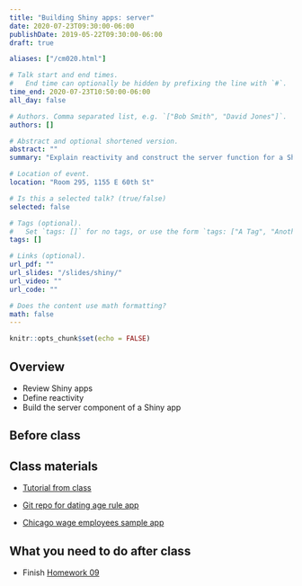```yaml
---
title: "Building Shiny apps: server"
date: 2020-07-23T09:30:00-06:00
publishDate: 2019-05-22T09:30:00-06:00
draft: true

aliases: ["/cm020.html"]

# Talk start and end times.
#   End time can optionally be hidden by prefixing the line with `#`.
time_end: 2020-07-23T10:50:00-06:00
all_day: false

# Authors. Comma separated list, e.g. `["Bob Smith", "David Jones"]`.
authors: []

# Abstract and optional shortened version.
abstract: ""
summary: "Explain reactivity and construct the server function for a Shiny application."

# Location of event.
location: "Room 295, 1155 E 60th St"

# Is this a selected talk? (true/false)
selected: false

# Tags (optional).
#   Set `tags: []` for no tags, or use the form `tags: ["A Tag", "Another Tag"]` for one or more tags.
tags: []

# Links (optional).
url_pdf: ""
url_slides: "/slides/shiny/"
url_video: ""
url_code: ""

# Does the content use math formatting?
math: false
---
```


```r
knitr::opts_chunk$set(echo = FALSE)
```

## Overview

* Review Shiny apps
* Define reactivity
* Build the server component of a Shiny app

## Before class

## Class materials

* [Tutorial from class](/notes/shiny/)

* [Git repo for dating age rule app](https://github.com/bensoltoff/age-rule)
* [Chicago wage employees sample app](https://bensoltoff.shinyapps.io/chicago-employees/)

## What you need to do after class

* Finish [Homework 09](/homework/shiny/)
